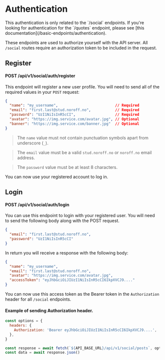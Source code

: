 
# Authentication

<Callout>
  This authentication is only related to the `/social` endpoints. If you're
  looking for authentication for the `/quotes` endpoint, please see [this
  documentation](/basic-endpoints/authentication).
</Callout>

These endpoints are used to authorize yourself with the API server. All `/social` routes require an authorization token to be included in the request.

## Register

#### POST /api/v1/social/auth/register

This endpoint will register a new user profile. You will need to send all of the required values in your `POST` request:

```json
{
  "name": "my_username",                          // Required
  "email": "first.last@stud.noroff.no",           // Required
  "password": "UzI1NiIsInR5cCI",                  // Required
  "avatar": "https://img.service.com/avatar.jpg", // Optional
  "banner": "https://img.service.com/banner.jpg"  // Optional
}
```

> The `name` value must not contain punctuation symbols apart from underscore (`_`).

> The `email` value must be a valid `stud.noroff.no` or `noroff.no` email address.

> The `password` value must be at least 8 characters.

You can now use your registered account to log in.

## Login

#### POST /api/v1/social/auth/login

You can use this endpoint to login with your registered user. You will need to send the following body along with the POST request.

```json
{
  "email": "first.last@stud.noroff.no",
  "password": "UzI1NiIsInR5cCI"
}
```

In return you will receive a response with the following body:

```json
{
  "name": "my_username",
  "email": "first.last@stud.noroff.no",
  "avatar": "https://img.service.com/avatar.jpg",
  "accessToken": "eyJhbGciOiJIUzI1NiIsInR5cCI6IkpXVCJ9...."
}
```

You can now use this access token as the Bearer token in the `Authorization` header for all `/social` endpoints.

#### Example of sending Authorization header.

```js
const options = {
  headers: {
    Authorization: 'Bearer eyJhbGciOiJIUzI1NiIsInR5cCI6IkpXVCJ9....',
  },
}

const response = await fetch(`${API_BASE_URL}/api/v1/social/posts`, options)
const data = await response.json()
```
